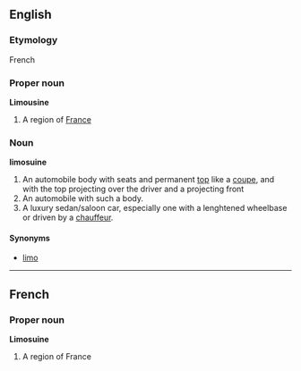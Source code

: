 ==English==
===Etymology===
French

===Proper noun===
'''Limousine'''

# A region of [[France]]

===Noun===
'''limosuine'''

# An automobile body with seats and permanent [[top]] like a [[coupe]], and with the top projecting over the driver and a projecting front
# An automobile with such a body.
# A luxury sedan/saloon car, especially one with a lenghtened wheelbase or driven by a [[chauffeur]].

====Synonyms====
*[[limo]]

----

==French==
===Proper noun===
'''Limosuine'''

# A region of France